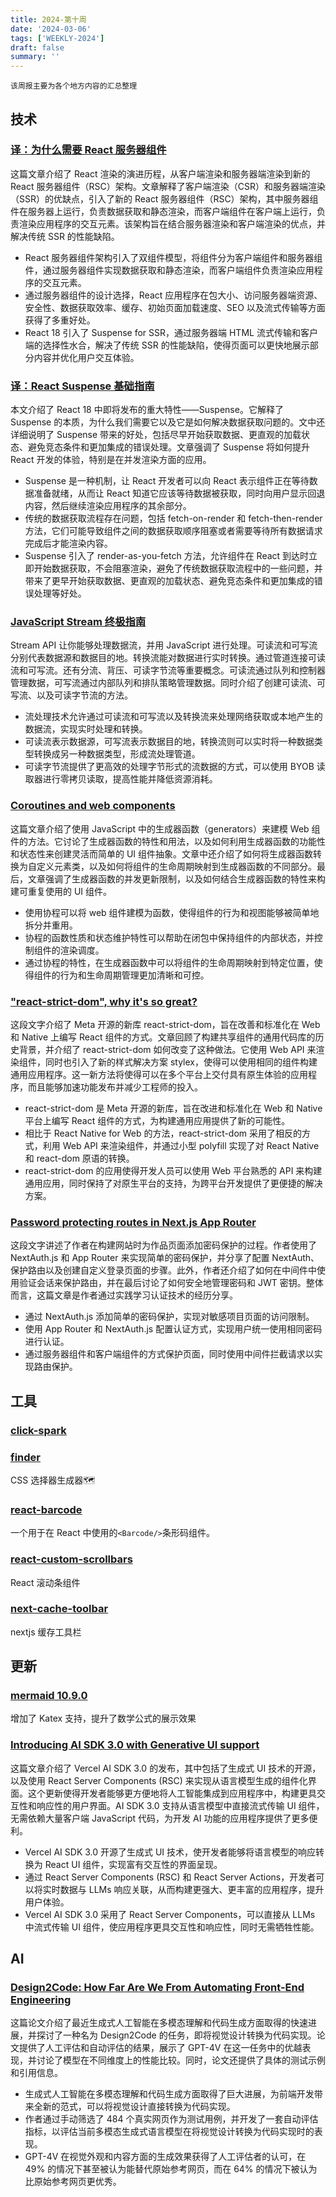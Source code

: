 ```yaml
---
title: 2024-第十周
date: '2024-03-06'
tags: ['WEEKLY-2024']
draft: false
summary: ''
---
```


`该周报主要为各个地方内容的汇总整理`

<TOCInlineWithSticky toc={props.toc} />

## 技术

### [译：为什么需要 React 服务器组件](https://sorrycc.com/why-react-server-components/)

这篇文章介绍了 React 渲染的演进历程，从客户端渲染和服务器端渲染到新的 React 服务器组件（RSC）架构。文章解释了客户端渲染（CSR）和服务器端渲染（SSR）的优缺点，引入了新的 React 服务器组件（RSC）架构，其中服务器组件在服务器上运行，负责数据获取和静态渲染，而客户端组件在客户端上运行，负责渲染应用程序的交互元素。该架构旨在结合服务器渲染和客户端渲染的优点，并解决传统 SSR 的性能缺陷。

- React 服务器组件架构引入了双组件模型，将组件分为客户端组件和服务器组件，通过服务器组件实现数据获取和静态渲染，而客户端组件负责渲染应用程序的交互元素。
- 通过服务器组件的设计选择，React 应用程序在包大小、访问服务器端资源、安全性、数据获取效率、缓存、初始页面加载速度、SEO 以及流式传输等方面获得了多重好处。
- React 18 引入了 Suspense for SSR，通过服务器端 HTML 流式传输和客户端的选择性水合，解决了传统 SSR 的性能缺陷，使得页面可以更快地展示部分内容并优化用户交互体验。

### [译：React Suspense 基础指南](https://sorrycc.com/a-fundamental-guide-to-react-suspense/)

本文介绍了 React 18 中即将发布的重大特性——Suspense。它解释了 Suspense 的本质，为什么我们需要它以及它是如何解决数据获取问题的。文中还详细说明了 Suspense 带来的好处，包括尽早开始获取数据、更直观的加载状态、避免竞态条件和更加集成的错误处理。文章强调了 Suspense 将如何提升 React 开发的体验，特别是在并发渲染方面的应用。

- Suspense 是一种机制，让 React 开发者可以向 React 表示组件正在等待数据准备就绪，从而让 React 知道它应该等待数据被获取，同时向用户显示回退内容，然后继续渲染应用程序的其余部分。
- 传统的数据获取流程存在问题，包括 fetch-on-render 和 fetch-then-render 方法，它们可能导致组件之间的数据获取顺序阻塞或者需要等待所有数据请求完成后才能渲染内容。
- Suspense 引入了 render-as-you-fetch 方法，允许组件在 React 到达时立即开始数据获取，不会阻塞渲染，避免了传统数据获取流程中的一些问题，并带来了更早开始获取数据、更直观的加载状态、避免竞态条件和更加集成的错误处理等好处。

### [JavaScript Stream 终极指南](https://ssshooter.com/stream/)

Stream API 让你能够处理数据流，并用 JavaScript 进行处理。可读流和可写流分别代表数据源和数据目的地。转换流能对数据进行实时转换。通过管道连接可读流和可写流。还有分流、背压、可读字节流等重要概念。可读流通过队列和控制器管理数据，可写流通过内部队列和排队策略管理数据。同时介绍了创建可读流、可写流、以及可读字节流的方法。

- 流处理技术允许通过可读流和可写流以及转换流来处理网络获取或本地产生的数据流，实现实时处理和转换。
- 可读流表示数据源，可写流表示数据目的地，转换流则可以实时将一种数据类型转换成另一种数据类型，形成流处理管道。
- 可读字节流提供了更高效的处理字节形式的流数据的方式，可以使用 BYOB 读取器进行零拷贝读取，提高性能并降低资源消耗。


### [Coroutines and web components](https://lorenzofox.dev/posts/component-as-infinite-loop/)

这篇文章介绍了使用 JavaScript 中的生成器函数（generators）来建模 Web 组件的方法。它讨论了生成器函数的特性和用法，以及如何利用生成器函数的功能性和状态性来创建灵活而简单的 UI 组件抽象。文章中还介绍了如何将生成器函数转换为自定义元素类，以及如何将组件的生命周期映射到生成器函数的不同部分。最后，文章强调了生成器函数的并发更新限制，以及如何结合生成器函数的特性来构建可重复使用的 UI 组件。

- 使用协程可以将 web 组件建模为函数，使得组件的行为和视图能够被简单地拆分并重用。
- 协程的函数性质和状态维护特性可以帮助在闭包中保持组件的内部状态，并控制组件的渲染调度。
- 通过协程的特性，在生成器函数中可以将组件的生命周期映射到特定位置，使得组件的行为和生命周期管理更加清晰和可控。

### ["react-strict-dom", why it's so great?](https://szymonrybczak.dev/blog/react-strict-dom)

这段文字介绍了 Meta 开源的新库 react-strict-dom，旨在改善和标准化在 Web 和 Native 上编写 React 组件的方式。文章回顾了构建共享组件的通用代码库的历史背景，并介绍了 react-strict-dom 如何改变了这种做法。它使用 Web API 来渲染组件，同时也引入了新的样式解决方案 stylex，使得可以使用相同的组件构建通用应用程序。这一新方法将使得可以在多个平台上交付具有原生体验的应用程序，而且能够加速功能发布并减少工程师的投入。

- react-strict-dom 是 Meta 开源的新库，旨在改进和标准化在 Web 和 Native 平台上编写 React 组件的方式，为构建通用应用提供了新的可能性。
- 相比于 React Native for Web 的方法，react-strict-dom 采用了相反的方式，利用 Web API 来渲染组件，并通过小型 polyfill 实现了对 React Native 和 react-dom 原语的转换。
- react-strict-dom 的应用使得开发人员可以使用 Web 平台熟悉的 API 来构建通用应用，同时保持了对原生平台的支持，为跨平台开发提供了更便捷的解决方案。

### [Password protecting routes in Next.js App Router](https://www.alexchantastic.com/password-protecting-next)

这段文字讲述了作者在构建网站时为作品页面添加密码保护的过程。作者使用了 NextAuth.js 和 App Router 来实现简单的密码保护，并分享了配置 NextAuth、保护路由以及创建自定义登录页面的步骤。此外，作者还介绍了如何在中间件中使用验证会话来保护路由，并在最后讨论了如何安全地管理密码和 JWT 密钥。整体而言，这篇文章是作者通过实践学习认证技术的经历分享。

- 通过 NextAuth.js 添加简单的密码保护，实现对敏感项目页面的访问限制。
- 使用 App Router 和 NextAuth.js 配置认证方式，实现用户统一使用相同密码进行认证。
- 通过服务器组件和客户端组件的方式保护页面，同时使用中间件拦截请求以实现路由保护。

## 工具

### [click-spark](https://github.com/hexagoncircle/click-spark)


### [finder](https://github.com/antonmedv/finder)

CSS 选择器生成器🗺

### [react-barcode](https://github.com/kciter/react-barcode)

一个用于在 React 中使用的`<Barcode/>`条形码组件。

### [react-custom-scrollbars](https://github.com/malte-wessel/react-custom-scrollbars)

React 滚动条组件

### [next-cache-toolbar](https://github.com/KajSzy/next-cache-toolbar/)

nextjs 缓存工具栏

## 更新

### [mermaid 10.9.0](https://github.com/mermaid-js/mermaid/releases/tag/v10.9.0)

增加了 Katex 支持，提升了数学公式的展示效果

### [Introducing AI SDK 3.0 with Generative UI support](https://vercel.com/blog/ai-sdk-3-generative-ui#a-new-user-experience-for-ai)

这篇文章介绍了 Vercel AI SDK 3.0 的发布，其中包括了生成式 UI 技术的开源，以及使用 React Server Components (RSC) 来实现从语言模型生成的组件化界面。这个更新使得开发者能够更方便地将人工智能集成到应用程序中，构建更具交互性和响应性的用户界面。AI SDK 3.0 支持从语言模型中直接流式传输 UI 组件，无需依赖大量客户端 JavaScript 代码，为开发 AI 功能的应用程序提供了更多便利。

- Vercel AI SDK 3.0 开源了生成式 UI 技术，使开发者能够将语言模型的响应转换为 React UI 组件，实现富有交互性的界面呈现。
- 通过 React Server Components (RSC) 和 React Server Actions，开发者可以将实时数据与 LLMs 响应关联，从而构建更强大、更丰富的应用程序，提升用户体验。
- Vercel AI SDK 3.0 采用了 React Server Components，可以直接从 LLMs 中流式传输 UI 组件，使应用程序更具交互性和响应性，同时无需牺牲性能。

## AI

### [Design2Code: How Far Are We From Automating Front-End Engineering](https://salt-nlp.github.io/Design2Code/)

这篇论文介绍了最近生成式人工智能在多模态理解和代码生成方面取得的快速进展，并探讨了一种名为 Design2Code 的任务，即将视觉设计转换为代码实现。论文提供了人工评估和自动评估的结果，展示了 GPT-4V 在这一任务中的优越表现，并讨论了模型在不同维度上的性能比较。同时，论文还提供了具体的测试示例和引用信息。

- 生成式人工智能在多模态理解和代码生成方面取得了巨大进展，为前端开发带来全新的范式，可以将视觉设计直接转换为代码实现。
- 作者通过手动筛选了 484 个真实网页作为测试用例，并开发了一套自动评估指标，以评估当前多模态生成式语言模型在将视觉设计转换为代码实现时的表现。
- GPT-4V 在视觉外观和内容方面的生成效果获得了人工评估者的认可，在 49% 的情况下甚至被认为能替代原始参考网页，而在 64% 的情况下被认为比原始参考网页更优秀。